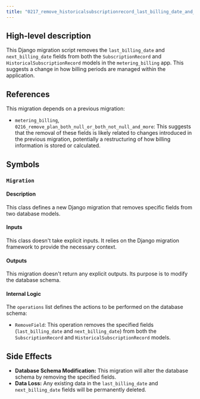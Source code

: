 ```yaml
---
title: "0217_remove_historicalsubscriptionrecord_last_billing_date_and_more.py"
---
```


## High-level description
This Django migration script removes the `last_billing_date` and `next_billing_date` fields from both the `SubscriptionRecord` and `HistoricalSubscriptionRecord` models in the `metering_billing` app. This suggests a change in how billing periods are managed within the application.

## References
This migration depends on a previous migration:
- `metering_billing`, `0216_remove_plan_both_null_or_both_not_null_and_more`: This suggests that the removal of these fields is likely related to changes introduced in the previous migration, potentially a restructuring of how billing information is stored or calculated.

## Symbols

### `Migration`
#### Description
This class defines a new Django migration that removes specific fields from two database models.

#### Inputs
This class doesn't take explicit inputs. It relies on the Django migration framework to provide the necessary context.

#### Outputs
This migration doesn't return any explicit outputs. Its purpose is to modify the database schema.

#### Internal Logic
The `operations` list defines the actions to be performed on the database schema:
- `RemoveField`: This operation removes the specified fields (`last_billing_date` and `next_billing_date`) from both the `SubscriptionRecord` and `HistoricalSubscriptionRecord` models.

## Side Effects
- **Database Schema Modification:** This migration will alter the database schema by removing the specified fields.
- **Data Loss:** Any existing data in the `last_billing_date` and `next_billing_date` fields will be permanently deleted. 
